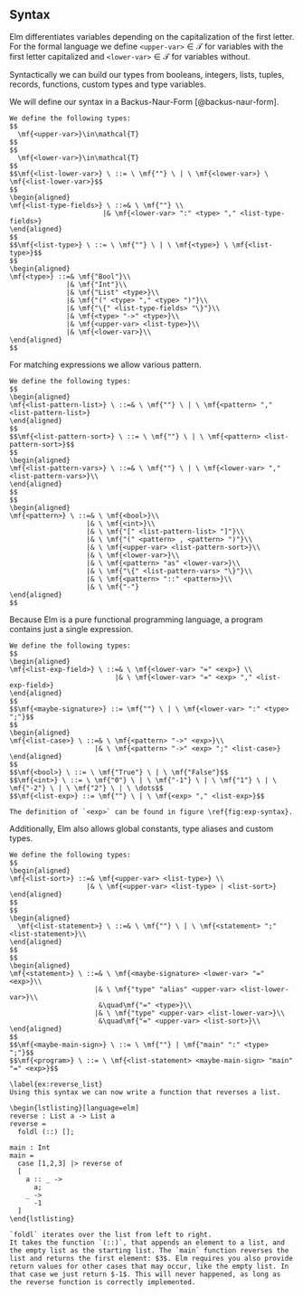 \setcounter{subsection}{1}

## Syntax

Elm differentiates variables depending on the capitalization of the first letter. For the formal language we define `<upper-var>`$\in\mathcal{T}$ for variables with the first letter capitalized and `<lower-var>`$\in\mathcal{T}$ for variables without.

Syntactically we can build our types from booleans, integers, lists, tuples, records, functions, custom types and type variables.

We will define our syntax in a Backus-Naur-Form [@backus-naur-form].

```definition
We define the following types:
$$
  \mf{<upper-var>}\in\mathcal{T}
$$
$$
  \mf{<lower-var>}\in\mathcal{T}
$$
$$\mf{<list-lower-var>} \ ::= \ \mf{""} \ | \ \mf{<lower-var>} \ \mf{<list-lower-var>}$$
$$
\begin{aligned}
\mf{<list-type-fields>} \ ::=& \ \mf{""} \\
                       |& \mf{<lower-var> ":" <type> "," <list-type-fields>}
\end{aligned}
$$
$$\mf{<list-type>} \ ::= \ \mf{""} \ | \ \mf{<type>} \ \mf{<list-type>}$$
$$
\begin{aligned}
\mf{<type>} ::=& \mf{"Bool"}\\
              |& \mf{"Int"}\\
              |& \mf{"List" <type>}\\
              |& \mf{"(" <type> "," <type> ")"}\\
              |& \mf{"\{" <list-type-fields> "\}"}\\
              |& \mf{<type> "->" <type>}\\
              |& \mf{<upper-var> <list-type>}\\
              |& \mf{<lower-var>}\\
\end{aligned}
$$
```

For matching expressions we allow various pattern.

```definition
We define the following types:
$$
\begin{aligned}
\mf{<list-pattern-list>} \ ::=& \ \mf{""} \ | \ \mf{<pattern> "," <list-pattern-list>}
\end{aligned}
$$
$$\mf{<list-pattern-sort>} \ ::= \ \mf{""} \ | \ \mf{<pattern> <list-pattern-sort>}$$
$$
\begin{aligned}
\mf{<list-pattern-vars>} \ ::=& \ \mf{""} \ | \ \mf{<lower-var> "," <list-pattern-vars>}\\
\end{aligned}
$$
$$
\begin{aligned}
\mf{<pattern>} \ ::=& \ \mf{<bool>}\\
                   |& \ \mf{<int>}\\
                   |& \ \mf{"[" <list-pattern-list> "]"}\\
                   |& \ \mf{"(" <pattern> , <pattern> ")"}\\
                   |& \ \mf{<upper-var> <list-pattern-sort>}\\
                   |& \ \mf{<lower-var>}\\
                   |& \ \mf{<pattern> "as" <lower-var>}\\
                   |& \ \mf{"\{" <list-pattern-vars> "\}"}\\
                   |& \ \mf{<pattern> "::" <pattern>}\\
                   |& \ \mf{"-"}
\end{aligned}
$$
```

Because Elm is a pure functional programming language, a program contains just a single expression.

\begin{figure}[htbp]
\begin{mdframed}
\begin{center}
\begin{align*}
\mf{<exp>} \ ::=& \ \mf{"foldl"}\\
               |& \ \mf{"(::)"}\\
               |& \ \mf{"(+)"} \ | \ \mf{"(-)"} \ | \ \mf{"(*)"} \ | \ \mf{"(//)"}\\
               |& \ \mf{"(<)"} \ | \ \mf{"(==)"}\\
               |& \ \mf{"not"} \ | \ \mf{"(\&\&)"} \ | \ \mf{"(||)"}\\
               |& \ \mf{<exp> "|>" <exp>}\\
               |& \ \mf{<exp> ">>" <exp>}\\
               |& \ \mf{"if" <exp> "then" <exp> "else" <exp>}\\
               |& \ \mf{"\{" <list-exp-field> "\}"}\\
               |& \ \mf{"\{\}"}\\
               |& \ \mf{"\{" <lower-var> "|" <list-exp-field> "\}"}\\
               |& \ \mf{<lower-var> "." <lower-var>}\\
               |& \ \mf{"let" <maybe-signature> <lower-var> "=" <exp> "in" <exp>}\\
               |& \ \mf{"case" <exp> "of" "[" <list-case> "]"}\\
               |& \ \mf{<exp> <exp>}\\
               |& \ \mf{<bool>}\\
               |& \ \mf{<int>}\\
               |& \ \mf{"[" <list-exp> "]"}\\
               |& \ \mf{"(" <exp> "," <exp> ")"}\\
               |& \ \mf{"\textbackslash" <pattern> "->" <exp>}\\
               |& \ \mf{<upper-var>}\\
               |& \ \mf{<lower-var>}
\end{align*}
\end{center}
\end{mdframed}
\caption{Syntax for Expressions}
\label{fig:exp-syntax}
\end{figure}

```definition
We define the following types:
$$
\begin{aligned}
\mf{<list-exp-field>} \ ::=& \ \mf{<lower-var> "=" <exp>} \\
                          |& \ \mf{<lower-var> "=" <exp> "," <list-exp-field>}
\end{aligned}
$$
$$\mf{<maybe-signature>} ::= \mf{""} \ | \ \mf{<lower-var> ":" <type> ";"}$$
$$
\begin{aligned}
\mf{<list-case>} \ ::=& \ \mf{<pattern> "->" <exp>}\\ 
                     |& \ \mf{<pattern> "->" <exp> ";" <list-case>}
\end{aligned}
$$
$$\mf{<bool>} \ ::= \ \mf{"True"} \ | \ \mf{"False"}$$
$$\mf{<int>} \ ::= \ \mf{"0"} \ | \ \mf{"-1"} \ | \ \mf{"1"} \ | \ \mf{"-2"} \ | \ \mf{"2"} \ | \ \dots$$
$$\mf{<list-exp>} ::= \mf{""} \ | \ \mf{<exp> "," <list-exp>}$$

The definition of `<exp>` can be found in figure \ref{fig:exp-syntax}.
```

Additionally, Elm also allows global constants, type aliases and custom types.

```definition
We define the following types:
$$
\begin{aligned}
\mf{<list-sort>} ::=& \mf{<upper-var> <list-type>} \\
                   |& \ \mf{<upper-var> <list-type> | <list-sort>}
\end{aligned}
$$
$$
\begin{aligned}
  \mf{<list-statement>} \ ::=& \ \mf{""} \ | \ \mf{<statement> ";" <list-statement>}\\
\end{aligned}
$$
$$
\begin{aligned}
\mf{<statement>} \ ::=& \ \mf{<maybe-signature> <lower-var> "=" <exp>}\\
                     |& \ \mf{"type" "alias" <upper-var> <list-lower-var>}\\
                      &\quad\mf{"=" <type>}\\
                     |& \ \mf{"type" <upper-var> <list-lower-var>}\\
                      &\quad\mf{"=" <upper-var> <list-sort>}\\
\end{aligned}
$$
$$\mf{<maybe-main-sign>} \ ::= \ \mf{""} | \mf{"main" ":" <type> ";"}$$
$$\mf{<program>} \ ::= \ \mf{<list-statement> <maybe-main-sign> "main" "=" <exp>}$$
```

```block2
\label{ex:reverse_list}
Using this syntax we can now write a function that reverses a list.

\begin{lstlisting}[language=elm]
reverse : List a -> List a
reverse =
  foldl (::) [];

main : Int
main =
  case [1,2,3] |> reverse of
  [
    a :: _ ->
      a;
    _ ->
      -1
  ]
\end{lstlisting}

`foldl` iterates over the list from left to right.
It takes the function `(::)`, that appends an element to a list, and the empty list as the starting list. The `main` function reverses the list and returns the first element: $3$. Elm requires you also provide return values for other cases that may occur, like the empty list. In that case we just return $-1$. This will never happened, as long as the reverse function is correctly implemented.
```